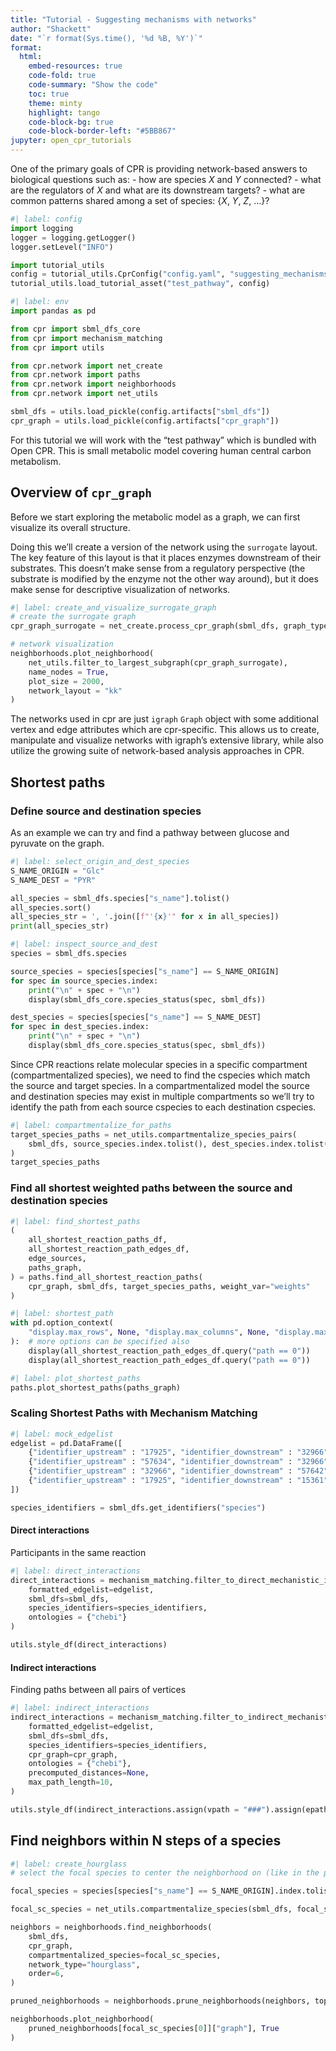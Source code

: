 ```yaml
---
title: "Tutorial - Suggesting mechanisms with networks"
author: "Shackett"
date: "`r format(Sys.time(), '%d %B, %Y')`"
format:
  html:
    embed-resources: true
    code-fold: true
    code-summary: "Show the code"
    toc: true
    theme: minty
    highlight: tango
    code-block-bg: true
    code-block-border-left: "#5BB867"
jupyter: open_cpr_tutorials
---
```


One of the primary goals of CPR is providing network-based answers to biological questions such as:
- how are species *X* and *Y* connected?
- what are the regulators of *X* and what are its downstream targets?
- what are common patterns shared among a set of species: {*X*, *Y*, *Z*, ...}?

```python
#| label: config
import logging
logger = logging.getLogger()
logger.setLevel("INFO")

import tutorial_utils
config = tutorial_utils.CprConfig("config.yaml", "suggesting_mechanisms_with_networks")
tutorial_utils.load_tutorial_asset("test_pathway", config)
```

```python
#| label: env
import pandas as pd

from cpr import sbml_dfs_core
from cpr import mechanism_matching
from cpr import utils

from cpr.network import net_create
from cpr.network import paths
from cpr.network import neighborhoods
from cpr.network import net_utils

sbml_dfs = utils.load_pickle(config.artifacts["sbml_dfs"])
cpr_graph = utils.load_pickle(config.artifacts["cpr_graph"])
```

For this tutorial we will work with the "test pathway" which is bundled with Open CPR. This is small metabolic model covering human central carbon metabolism. 

## Overview of `cpr_graph`

Before we start exploring the metabolic model as a graph, we can first visualize its overall structure. 

Doing this we'll create a version of the network using the `surrogate` layout. The key feature of this layout is that it places enzymes downstream of their substrates. This doesn't make sense from a regulatory perspective (the substrate is modified by the enzyme not the other way around), but it does make sense for descriptive visualization of networks. 

```python
#| label: create_and_visualize_surrogate_graph
# create the surrogate graph
cpr_graph_surrogate = net_create.process_cpr_graph(sbml_dfs, graph_type = "surrogate")

# network visualization
neighborhoods.plot_neighborhood(
    net_utils.filter_to_largest_subgraph(cpr_graph_surrogate),
    name_nodes = True,
    plot_size = 2000,
    network_layout = "kk" 
)
```

The networks used in cpr are just `igraph` `Graph` object with some additional vertex and edge attributes which are cpr-specific. This allows us to create, manipulate and visualize networks with igraph's extensive library, while also utilize the growing suite of network-based analysis approaches in CPR.

## Shortest paths

### Define source and destination species

As an example we can try and find a pathway between glucose and pyruvate on the graph. 

```python
#| label: select_origin_and_dest_species
S_NAME_ORIGIN = "Glc"
S_NAME_DEST = "PYR"

all_species = sbml_dfs.species["s_name"].tolist()
all_species.sort()
all_species_str = ', '.join([f"'{x}'" for x in all_species])
print(all_species_str)
```

```python
#| label: inspect_source_and_dest
species = sbml_dfs.species

source_species = species[species["s_name"] == S_NAME_ORIGIN]
for spec in source_species.index:
    print("\n" + spec + "\n")
    display(sbml_dfs_core.species_status(spec, sbml_dfs))

dest_species = species[species["s_name"] == S_NAME_DEST]
for spec in dest_species.index:
    print("\n" + spec + "\n")
    display(sbml_dfs_core.species_status(spec, sbml_dfs))
```

Since CPR reactions relate molecular species in a specific compartment (compartmentalized species), we need to find the cspecies which match the source and target species. In a compartmentalized model the source and destination species may exist in multiple compartments so we'll try to identify the path from each source cspecies to each destination cspecies.

```python
#| label: compartmentalize_for_paths
target_species_paths = net_utils.compartmentalize_species_pairs(
    sbml_dfs, source_species.index.tolist(), dest_species.index.tolist()
)
target_species_paths
```

### Find all shortest weighted paths between the source and destination species

```python
#| label: find_shortest_paths
(
    all_shortest_reaction_paths_df,
    all_shortest_reaction_path_edges_df,
    edge_sources,
    paths_graph,
) = paths.find_all_shortest_reaction_paths(
    cpr_graph, sbml_dfs, target_species_paths, weight_var="weights"
)
```

```python
#| label: shortest_path
with pd.option_context(
    "display.max_rows", None, "display.max_columns", None, "display.max_colwidth", None
):  # more options can be specified also
    display(all_shortest_reaction_path_edges_df.query("path == 0"))
    display(all_shortest_reaction_path_edges_df.query("path == 0"))
```

```python
#| label: plot_shortest_paths
paths.plot_shortest_paths(paths_graph)
```

### Scaling Shortest Paths with Mechanism Matching

```python
#| label: mock_edgelist
edgelist = pd.DataFrame([
    {"identifier_upstream" : "17925", "identifier_downstream" : "32966"}, # glu, fbp
    {"identifier_upstream" : "57634", "identifier_downstream" : "32966"}, # f6p, fbp
    {"identifier_upstream" : "32966", "identifier_downstream" : "57642"}, # fbp, dhap
    {"identifier_upstream" : "17925", "identifier_downstream" : "15361"}, # glu, pyr
])

species_identifiers = sbml_dfs.get_identifiers("species")
```

#### Direct interactions

Participants in the same reaction

```python
#| label: direct_interactions
direct_interactions = mechanism_matching.filter_to_direct_mechanistic_interactions(
    formatted_edgelist=edgelist,
    sbml_dfs=sbml_dfs,
    species_identifiers=species_identifiers,
    ontologies = {"chebi"}
)

utils.style_df(direct_interactions)
```

#### Indirect interactions

Finding paths between all pairs of vertices

```python
#| label: indirect_interactions
indirect_interactions = mechanism_matching.filter_to_indirect_mechanistic_interactions(
    formatted_edgelist=edgelist,
    sbml_dfs=sbml_dfs,
    species_identifiers=species_identifiers,
    cpr_graph=cpr_graph,
    ontologies = {"chebi"},
    precomputed_distances=None,
    max_path_length=10,
)

utils.style_df(indirect_interactions.assign(vpath = "###").assign(epath = "###"))
```

## Find neighbors within N steps of a species

```python
#| label: create_hourglass
# select the focal species to center the neighborhood on (like in the previous examples we'll use glucose

focal_species = species[species["s_name"] == S_NAME_ORIGIN].index.tolist()

focal_sc_species = net_utils.compartmentalize_species(sbml_dfs, focal_species)["sc_id"].tolist()

neighbors = neighborhoods.find_neighborhoods(
    sbml_dfs,
    cpr_graph,
    compartmentalized_species=focal_sc_species,
    network_type="hourglass",
    order=6,
)

pruned_neighborhoods = neighborhoods.prune_neighborhoods(neighbors, top_n=10)

neighborhoods.plot_neighborhood(
    pruned_neighborhoods[focal_sc_species[0]]["graph"], True
)
```
